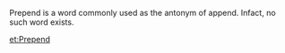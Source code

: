 Prepend is a word commonly used as the antonym of append. Infact, no such word exists.

[[et:Prepend]]